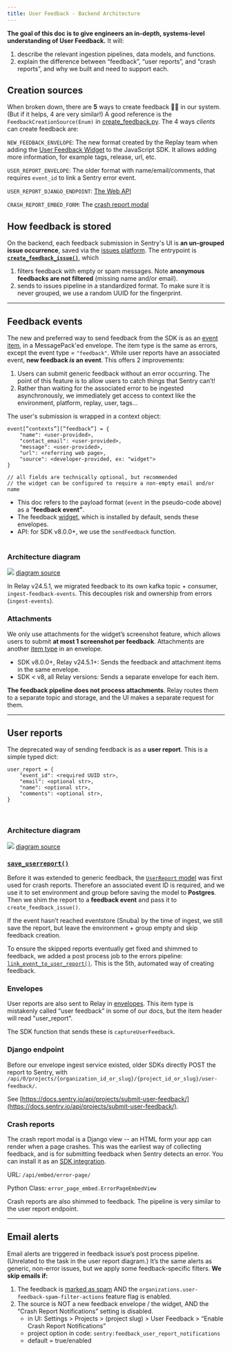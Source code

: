 ```yaml
---
title: User Feedback - Backend Architecture
---
```


**The goal of this doc is to give engineers an in-depth, systems-level understanding of User Feedback.**
It will:
1. describe the relevant ingestion pipelines, data models, and functions.
2. explain the difference between “feedback”, “user reports”, and “crash reports”, and why we built and need to support each.

## Creation sources
When broken down, there are **5** ways to create feedback 😵‍💫 in our system.
(But if it helps, 4 are very similar!) A good reference is the
`FeedbackCreationSource(Enum)` in [create_feedback.py](https://github.com/getsentry/sentry/blob/2b642e149c79b251e1c2f4339fc73d656347d74e/src/sentry/feedback/usecases/create_feedback.py#L33-L33).
The 4 ways _clients_ can create feedback are:

`NEW_FEEDBACK_ENVELOPE`: The new format created by the Replay team when adding 
the [User Feedback Widget](https://docs.sentry.io/product/user-feedback/#user-feedback-widget) 
to the JavaScript SDK. It allows adding more information, for example tags, 
release, url, etc.

`USER_REPORT_ENVELOPE`: The older format with name/email/comments, that requires 
`event_id` to link a Sentry error event.

`USER_REPORT_DJANGO_ENDPOINT`: [The Web API](https://docs.sentry.io/api/projects/submit-user-feedback/)

`CRASH_REPORT_EMBED_FORM`: The [crash report modal](https://docs.sentry.io/product/user-feedback/#crash-report-modal)

## How feedback is stored
On the backend, each feedback submission in Sentry's UI is **an un-grouped issue occurrence**, 
saved via the [issues platform](https://develop.sentry.dev/issue-platform/).
The entrypoint is [**`create_feedback_issue()`**](https://github.com/getsentry/sentry/blob/2b642e149c79b251e1c2f4339fc73d656347d74e/src/sentry/feedback/usecases/create_feedback.py#L184-L184),
which
1. filters feedback with empty or spam messages. Note **anonymous feedbacks are not filtered** (missing name and/or email).
2. sends to issues pipeline in a standardized format. To make sure it is never grouped, we use a random UUID for the fingerprint.

---

## Feedback events

The new and preferred way to send feedback from the SDK is as an [event item](https://develop.sentry.dev/sdk/envelopes/#full-examples), 
in a MessagePack'ed envelope. The item type is the same as errors, except the event 
type = `"feedback"`. While user reports have an associated event, 
**new feedback _is_ an event**. This offers 2 improvements:

1. Users can submit generic feedback without an error occurring. The point of this feature is to allow users to catch things that Sentry can’t!
2. Rather than waiting for the associated error to be ingested asynchronously, we immediately get access to context like the environment, platform, replay, user, tags...

The user's submission is wrapped in a context object:

```Python/Javascript
event[”contexts”][”feedback”] = {
	"name": <user-provided>,
	"contact_email": <user-provided>,
	"message": <user-provided>,
	"url": <referring web page>,
	"source": <developer-provided, ex: "widget">
}

// all fields are technically optional, but recommended
// the widget can be configured to require a non-empty email and/or name
```

- This doc refers to the payload format (`event` in the pseudo-code above) as a “**feedback event”**.
- The feedback [widget](https://docs.sentry.io/platforms/javascript/user-feedback/#user-feedback-widget), which is installed by default, sends these envelopes.
- API: for SDK v8.0.0+, we use the `sendFeedback` function.
<br/><br/>

### Architecture diagram

![](https://mermaid.ink/svg/pako:eNp1Uk1vwjAM_StRTiBRca-mSWiwicOmaWWHqUFVSA1EtEmWDyYE_Pc5adFAYqe6zvPze7aPVOgaaE43lpstWUyZYt6FVfdbgPL2EFPMS-cCuApUbbRUvmR03KUYXd5FkIcseyQnRl9mC0ZPJEiseQaoV1zsyOe8r0M4fq67cmPKLx0smRjTSMG91Kpv8SPrDfgunrzPb-qxjPQdQe2h0SZqO5EPaHjykIIEWVdCKxdasINSqg04n617YRns0bRbDmPFH-7C_B0APRLuiIAG7IF47naxi7DAPVQXmioNI3LcfUh0-koFo70OLUSwFpRIg00q9K0KhQtzXlsoB2-XcLi8A0S5s2im8CihjSKdCiteDhgtYjB-wunutjo4YLRj-G-FaNvKbpyJg44odmm5rPF0jkwRwqjfQotEOYY1tzgUps6I48Hr4qAEzb0NMKLB1DiPqeS47Jbma944zEIt0cdrd4vpJM-_bUbyRw)
[diagram source](https://mermaid.live/edit#pako:eNp1Uk1vwjAM_StRTiBRca-mSWiwicOmaWWHqUFVSA1EtEmWDyYE_Pc5adFAYqe6zvPze7aPVOgaaE43lpstWUyZYt6FVfdbgPL2EFPMS-cCuApUbbRUvmR03KUYXd5FkIcseyQnRl9mC0ZPJEiseQaoV1zsyOe8r0M4fq67cmPKLx0smRjTSMG91Kpv8SPrDfgunrzPb-qxjPQdQe2h0SZqO5EPaHjykIIEWVdCKxdasINSqg04n617YRns0bRbDmPFH-7C_B0APRLuiIAG7IF47naxi7DAPVQXmioNI3LcfUh0-koFo70OLUSwFpRIg00q9K0KhQtzXlsoB2-XcLi8A0S5s2im8CihjSKdCiteDhgtYjB-wunutjo4YLRj-G-FaNvKbpyJg44odmm5rPF0jkwRwqjfQotEOYY1tzgUps6I48Hr4qAEzb0NMKLB1DiPqeS47Jbma944zEIt0cdrd4vpJM-_bUbyRw)

In Relay v24.5.1, we migrated feedback to its own kafka topic + consumer, 
`ingest-feedback-events`. This decouples risk and ownership from errors 
(`ingest-events`).
<br/>

### Attachments

We only use attachments for the widget’s screenshot feature, which allows users 
to submit **at most 1 screenshot per feedback**. Attachments are another [item type](https://develop.sentry.dev/sdk/envelopes/#attachment) 
in an envelope.
- SDK v8.0.0+, Relay v24.5.1+: Sends the feedback and attachment items in the same envelope.
- SDK < v8, all Relay versions: Sends a separate envelope for each item.

**The feedback pipeline does not process attachments**. Relay routes them to
a separate topic and storage, and the UI makes a separate request for them.

---

## User reports

The deprecated way of sending feedback is as a **user report**. This is a simple typed dict:

```Python/Javascript
user_report = {
	"event_id": <required UUID str>,
	"email": <optional str>,
	"name": <optional str>,
	"comments": <optional str>,
}
```
<br/>

### Architecture diagram

![](https://mermaid.ink/svg/pako:eNqNVO9r2zAQ_VcOQSGFhnwPYzDaZvRDt9J0H4YdjCJfYq22pOlHoLT933eSbHdL3LJPVi7vnt69u9MzE7pGtmR7y00DD1elKr0L2_xzjcrbpxgqvXQuoKtQ1UZL5YuSLXKoZJtJBHyazz_DS8m-Xj-U7AWCpJwVYr3l4hF-3Ix5Fo22_h_m4NDOdz12BArLXVP18E7XvCXsZQzCfQrCbQz2eOKjz9_l7IISXmrlitVwgjnYoEAqsLhDa9H2dzl-wCrKyNfFIIBrZFd5XY3KelnIPY7BKvkwyQK9IzcrwAN5C8Zqgc5hHQ2aZj-OJo53rxyLPjsDVAdstUEw0mArVQJwY4qfOlj4YkwrBY8ubAZdQ4aLcu6x5an36ZAgnIQYKWaFVHt0fs6956LpqBK3OU_sGZDApw4Osvr54KqG1FLICNfrG9TcfV-nwTmaj3fIpzJPB-ZDZXmAwbTc77TtYnTS6ESiK0HzEzq0M5rC3hAtRCBWJdJaJEvecClN0bo5ry0Ws2_D8XwzAaQyruOMrGk_eJfmQ4UtL2br-FlcUvMeG01V5Oz057hyvwNamdt4tJVjsbH-3tpkiFsEU1OtqQtTc2u083uLrpjd9acPbs7znapL0k_bZUz1S2_JOgpq6xL9sA_guYtrf8w6SiTKQc4bV-7txBL9j8JMwS4Y-d9xWdOT-FwqgJL5BjuCLOlYc0uySvVKOB68Xj8pwZbeBrxgWdqV5PTWdGy5462jKNaSbrjNb2x6al__AGUzAsk)
[diagram source](https://mermaid.live/edit#pako:eNqNVO9r2zAQ_VcOQSGFhnwPYzDaZvRDt9J0H4YdjCJfYq22pOlHoLT933eSbHdL3LJPVi7vnt69u9MzE7pGtmR7y00DD1elKr0L2_xzjcrbpxgqvXQuoKtQ1UZL5YuSLXKoZJtJBHyazz_DS8m-Xj-U7AWCpJwVYr3l4hF-3Ix5Fo22_h_m4NDOdz12BArLXVP18E7XvCXsZQzCfQrCbQz2eOKjz9_l7IISXmrlitVwgjnYoEAqsLhDa9H2dzl-wCrKyNfFIIBrZFd5XY3KelnIPY7BKvkwyQK9IzcrwAN5C8Zqgc5hHQ2aZj-OJo53rxyLPjsDVAdstUEw0mArVQJwY4qfOlj4YkwrBY8ubAZdQ4aLcu6x5an36ZAgnIQYKWaFVHt0fs6956LpqBK3OU_sGZDApw4Osvr54KqG1FLICNfrG9TcfV-nwTmaj3fIpzJPB-ZDZXmAwbTc77TtYnTS6ESiK0HzEzq0M5rC3hAtRCBWJdJaJEvecClN0bo5ry0Ws2_D8XwzAaQyruOMrGk_eJfmQ4UtL2br-FlcUvMeG01V5Oz057hyvwNamdt4tJVjsbH-3tpkiFsEU1OtqQtTc2u083uLrpjd9acPbs7znapL0k_bZUz1S2_JOgpq6xL9sA_guYtrf8w6SiTKQc4bV-7txBL9j8JMwS4Y-d9xWdOT-FwqgJL5BjuCLOlYc0uySvVKOB68Xj8pwZbeBrxgWdqV5PTWdGy5462jKNaSbrjNb2x6al__AGUzAsk)

### [`save_userreport()`](https://github.com/getsentry/sentry/blob/2b642e149c79b251e1c2f4339fc73d656347d74e/src/sentry/ingest/userreport.py#L28-L28)

Before it was extended to generic feedback, the [`UserReport` model](https://github.com/getsentry/sentry/blob/2b642e149c79b251e1c2f4339fc73d656347d74e/src/sentry/models/userreport.py#L9-L9) 
was first used for crash reports. Therefore an associated event ID is required, and 
we use it to set environment and group before saving the model to **Postgres**. 
Then we shim the report to a **feedback event** and pass it to `create_feedback_issue()`.

If the event hasn’t reached eventstore (Snuba) by the time of ingest, we still 
save the report, but leave the environment + group empty and skip feedback creation.

To ensure the skipped reports eventually get fixed and shimmed to feedback, we 
added a post process job to the errors pipeline: [`link_event_to_user_report()`](https://github.com/getsentry/sentry/blob/2b642e149c79b251e1c2f4339fc73d656347d74e/src/sentry/tasks/post_process.py#L1387-L1387).
This is the 5th, automated way of creating feedback.
<br/>

### Envelopes

User reports are also sent to Relay in [envelopes](https://develop.sentry.dev/sdk/envelopes/#user-feedback). 
This item type is mistakenly called “user feedback” in some of our docs, but the 
item header will read "user_report".

The SDK function that sends these is `captureUserFeedback`.
<br/>

### Django endpoint

Before our envelope ingest service existed, older SDKs directly POST the report 
to Sentry, with
`/api/0/projects/{organization_id_or_slug}/{project_id_or_slug}/user-feedback/`.

See [https://docs.sentry.io/api/projects/submit-user-feedback/](https://docs.sentry.io/api/projects/submit-user-feedback/).
<br/>

### Crash reports

The crash report modal is a Django view -- an HTML form your app can render when 
a page crashes. This was the earliest way of collecting feedback, and is for 
submitting feedback when Sentry detects an error. You can install it as an [SDK integration](https://docs.sentry.io/platforms/javascript/user-feedback/#crash-report-modal).

URL: `/api/embed/error-page/`

Python Class: `error_page_embed.ErrorPageEmbedView`

Crash reports are also shimmed to feedback. The pipeline is very similar to the 
user report endpoint.

---

## Email alerts

Email alerts are triggered in feedback issue’s post process pipeline. (Unrelated 
to the task in the user report diagram.) It’s the same alerts as generic, 
non-error issues, but we apply some feedback-specific filters. **We skip emails if:**

1. The feedback is [marked as spam](https://docs.sentry.io/product/user-feedback/#spam-detection-for-user-feedback) AND the `organizations.user-feedback-spam-filter-actions` feature flag is enabled.
2. The source is NOT a new feedback envelope / the widget, AND the “Crash Report Notifications” setting is disabled.
   - in UI: Settings > Projects > (project slug) > User Feedback > “Enable Crash Report Notifications”
   - project option in code: `sentry:feedback_user_report_notifications`
   - default = true/enabled
